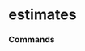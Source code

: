 # estimates


### Commands
<ul className='grid grid-cols-1 md:grid-cols-2 lg:grid-cols-3 xl:grid-cols-4 gap-4 -ml-6'>
<ReferenceCard
    title="consensus"
    description=""
    url="estimates/consensus"
    command
/><ReferenceCard
    title="price_target"
    description=""
    url="estimates/price_target"
    command
/><ReferenceCard
    title="historical"
    description=""
    url="estimates/historical"
    command
/>
</ul>

